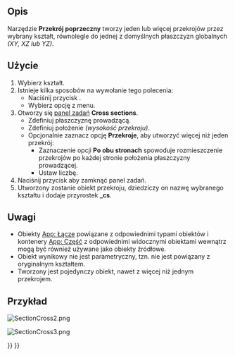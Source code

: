 <languages/>

{{Docnav/pl
|[[Part_Section/pl|Przecięcie]]
|[[Part_Offset/pl|Odsunięcie 3D]]
|[[Part_Workbench/pl|środowisko pracy Część]]
|IconL=Part_Section.svg
|IconR=Part_Offset.svg
|IconC=Workbench_Part.svg
}}

{{GuiCommand/pl
|Name=Part CrossSections
|Name/pl=Część: Przekrój poprzeczny
|MenuLocation=Część → Przekrój poprzeczny ...
|Workbenches=[[Part_Workbench/pl|Część]]
|SeeAlso=[[Part_Section/pl|Przekrój]]
}}

<span id="Description"></span>
==Opis==

Narzędzie '''Przekrój poprzeczny''' tworzy jeden lub więcej przekrojów przez wybrany kształt, równolegle do jednej z domyślnych płaszczyzn globalnych ''(XY, XZ lub YZ)''.

<span id="Usage"></span>
==Użycie==

# Wybierz kształt.
# Istnieje kilka sposobów na wywołanie tego polecenia:
#* Naciśnij przycisk {{Button|[[Image:Part_CrossSections.svg|16px]] [[Part_CrossSections/pl|Przekrój...]]}}.
#* Wybierz opcję {{MenuCommand|Część → [[Image:Part_CrossSections.svg|16px]] Przekrój...}} z menu.
# Otworzy się [[Task_panel/pl|panel zadań]] '''Cross sections'''.
#* Zdefiniuj płaszczyznę prowadzącą.
#* Zdefiniuj położenie ''(wysokość przekroju)''.
#* Opcjonalnie zaznacz opcję '''Przekroje''', aby utworzyć więcej niż jeden przekrój:
#** Zaznaczenie opcji '''Po obu stronach''' spowoduje rozmieszczenie przekrojów po każdej stronie położenia płaszczyzny prowadzącej.
#** Ustaw liczbę.
# Naciśnij przycisk {{Button|OK}} aby zamknąć panel zadań.
# Utworzony zostanie obiekt przekroju, dziedziczy on nazwę wybranego kształtu i dodaje przyrostek '''_cs'''.

<span id="Notes"></span>
==Uwagi==

* Obiekty [[App_Link/pl|App: Łącze]] powiązane z odpowiednimi typami obiektów i kontenery [[App_Part/pl|App: Część]] z odpowiednimi widocznymi obiektami wewnątrz mogą być również używane jako obiekty źródłowe. {{Version/pl|0.20}}
* Obiekt wynikowy nie jest parametryczny, tzn. nie jest powiązany z oryginalnym kształtem.
* Tworzony jest pojedynczy obiekt, nawet z więcej niż jednym przekrojem.

<span id="Example"></span>
==Przykład==

[[Image:SectionCross2.png]]
{{Caption|Inputs}}

[[Image:SectionCross3.png]]
{{Caption|Result}}


{{Docnav/pl
|[[Part_Section/pl|Przecięcie]]
|[[Part_Offset/pl|Odsunięcie 3D]]
|[[Part_Workbench/pl|środowisko pracy Część]]
|IconL=Part_Section.svg
|IconR=Part_Offset.svg
|IconC=Workbench_Part.svg
}}

{{Part_Tools_navi{{#translation:}}}}
{{Userdocnavi{{#translation:}}}}